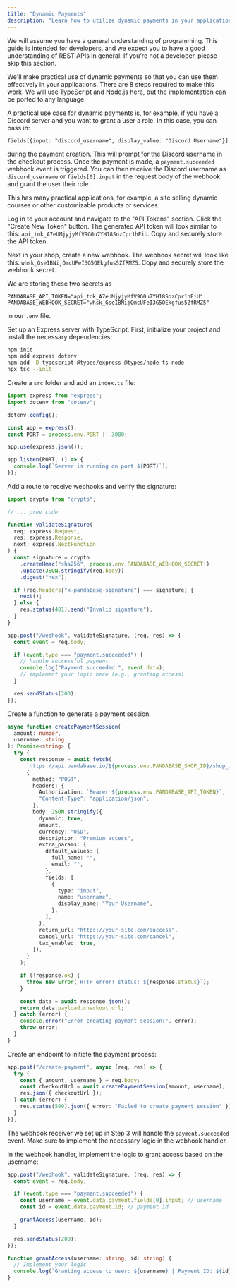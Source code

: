 ```yaml
---
title: "Dynamic Payments"
description: "Learn how to utilize dynamic payments in your application."
---
```


<Warning>
  We will assume you have a general understanding of programming. This guide is
  intended for developers, and we expect you to have a good understanding of
  REST APIs in general. If you're not a developer, please skip this section.
</Warning>

We'll make practical use of dynamic payments so that you can use them effectively in your applications. There are 8 steps required to make this work. We will use TypeScript and Node.js here, but the implementation can be ported to any language.

A practical use case for dynamic payments is, for example, if you have a Discord server and you want to grant a user a role. In this case, you can pass in:

```
fields[{input: "discord_username", display_value: "Discord Username"}]
```

during the payment creation. This will prompt for the Discord username in the checkout process. Once the payment is made, a `payment.succeeded` webhook event is triggered. You can then receive the Discord username as `discord_username` or `fields[0].input` in the request body of the webhook and grant the user their role.

This has many practical applications, for example, a site selling dynamic courses or other customizable products or services.

<Steps>
<Step title="Grab the secrets">

Log in to your account and navigate to the "API Tokens" section. Click the "Create New Token" button. The generated API token will look similar to this: `api_tok_A7eUMjyjyMfV9G0u7YH18SozCpr1hEiU`. Copy and securely store the API token.

Next in your shop, create a new webhook. The webhook secret will look like this: `whsk_GseIBNijOmcUFeI3G5OEkgfus5ZfRMZ5`. Copy and securely store the webhook secret.

We are storing these two secrets as

```env .env
PANDABASE_API_TOKEN="api_tok_A7eUMjyjyMfV9G0u7YH18SozCpr1hEiU"
PANDABASE_WEBHOOK_SECRET="whsk_GseIBNijOmcUFeI3G5OEkgfus5ZfRMZ5"
```

in our `.env` file.

</Step>

<Step title="Prepare backend">

Set up an Express server with TypeScript. First, initialize your project and install the necessary dependencies:

```bash
npm init
npm add express dotenv
npm add -D typescript @types/express @types/node ts-node
npx tsc --init
```

Create a `src` folder and add an `index.ts` file:

```typescript
import express from "express";
import dotenv from "dotenv";

dotenv.config();

const app = express();
const PORT = process.env.PORT || 3000;

app.use(express.json());

app.listen(PORT, () => {
  console.log(`Server is running on port ${PORT}`);
});
```

</Step>

<Step title="Build webhook receiver">

Add a route to receive webhooks and verify the signature:

```typescript
import crypto from "crypto";

// ... prev code

function validateSignature(
  req: express.Request,
  res: express.Response,
  next: express.NextFunction
) {
  const signature = crypto
    .createHmac("sha256", process.env.PANDABASE_WEBHOOK_SECRET!)
    .update(JSON.stringify(req.body))
    .digest("hex");

  if (req.headers["x-pandabase-signature"] === signature) {
    next();
  } else {
    res.status(401).send("Invalid signature");
  }
}

app.post("/webhook", validateSignature, (req, res) => {
  const event = req.body;

  if (event.type === "payment.succeeded") {
    // handle successful payment
    console.log("Payment succeeded:", event.data);
    // implement your logic here (e.g., granting access)
  }

  res.sendStatus(200);
});
```

</Step>

<Step title="Generate payment session">

Create a function to generate a payment session:

```typescript
async function createPaymentSession(
  amount: number,
  username: string
): Promise<string> {
  try {
    const response = await fetch(
      `https://api.pandabase.io/${process.env.PANDABASE_SHOP_ID}/shop_id/payments`,
      {
        method: "POST",
        headers: {
          Authorization: `Bearer ${process.env.PANDABASE_API_TOKEN}`,
          "Content-Type": "application/json",
        },
        body: JSON.stringify({
          dynamic: true,
          amount,
          currency: "USD",
          description: "Premium access",
          extra_params: {
            default_values: {
              full_name: "",
              email: "",
            },
            fields: [
              {
                type: "input",
                name: "username",
                display_name: "Your Username",
              },
            ],
          },
          return_url: "https://your-site.com/success",
          cancel_url: "https://your-site.com/cancel",
          tax_enabled: true,
        }),
      }
    );

    if (!response.ok) {
      throw new Error(`HTTP error! status: ${response.status}`);
    }

    const data = await response.json();
    return data.payload.checkout_url;
  } catch (error) {
    console.error("Error creating payment session:", error);
    throw error;
  }
}
```

</Step>

<Step title="Send checkout link">

Create an endpoint to initiate the payment process:

```typescript
app.post("/create-payment", async (req, res) => {
  try {
    const { amount, username } = req.body;
    const checkoutUrl = await createPaymentSession(amount, username);
    res.json({ checkoutUrl });
  } catch (error) {
    res.status(500).json({ error: "Failed to create payment session" });
  }
});
```

</Step>

<Step title="Monitor payment.success event">

The webhook receiver we set up in Step 3 will handle the `payment.succeeded` event. Make sure to implement the necessary logic in the webhook handler.

</Step>

<Step title="Grant app access">

In the webhook handler, implement the logic to grant access based on the username:

```typescript
app.post("/webhook", validateSignature, (req, res) => {
  const event = req.body;

  if (event.type === "payment.succeeded") {
    const username = event.data.payment.fields[0].input; // username
    const id = event.data.payment.id; // payment id

    grantAccess(username, id);
  }

  res.sendStatus(200);
});

function grantAccess(username: string, id: string) {
  // Implement your logic
  console.log(`Granting access to user: ${username} | Payment ID: ${id}`);
}
```

</Step>

<Step title="You've finished!" />

</Steps>

